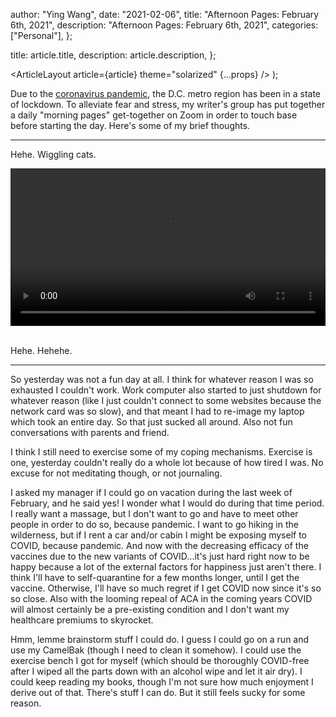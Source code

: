 
  author: "Ying Wang",
  date: "2021-02-06",
  title: "Afternoon Pages: February 6th, 2021",
  description: "Afternoon Pages: February 6th, 2021",
  categories: ["Personal"],
};

  title: article.title,
  description: article.description,
};

  <ArticleLayout article={article} theme="solarized" {...props} />
);

Due to the [coronavirus
pandemic](https://en.wikipedia.org/wiki/2019-20_coronavirus_pandemic), the D.C.
metro region has been in a state of lockdown. To alleviate fear and stress, my
writer's group has put together a daily "morning pages" get-together on Zoom in
order to touch base before starting the day. Here's some of my brief thoughts.

---

Hehe. Wiggling cats.

<!-- https://stackoverflow.com/a/26276254 -->

<video style="width: 100%; width: -moz-available; width: -webkit-fill-available; width: fill-available; max-width: 100%;" controls>
    <source src="/video/posts/2021/02/06/afternoon_pages.mp4" type="video/mp4">
    Your browser does not support HTML5 video.
</video>
<br/>
<br/>

Hehe. Hehehe.

---

So yesterday was not a fun day at all. I think for whatever reason I was so
exhausted I couldn't work. Work computer also started to just shutdown for
whatever reason (like I just couldn't connect to some websites because the
network card was so slow), and that meant I had to re-image my laptop which took
an entire day. So that just sucked all around. Also not fun conversations with
parents and friend.

I think I still need to exercise some of my coping mechanisms. Exercise is one,
yesterday couldn't really do a whole lot because of how tired I was. No excuse
for not meditating though, or not journaling.

I asked my manager if I could go on vacation during the last week of February,
and he said yes! I wonder what I would do during that time period. I really want
a massage, but I don't want to go and have to meet other people in order to do
so, because pandemic. I want to go hiking in the wilderness, but if I rent a car
and/or cabin I might be exposing myself to COVID, because pandemic. And now with
the decreasing efficacy of the vaccines due to the new variants of COVID...it's
just hard right now to be happy because a lot of the external factors for
happiness just aren't there. I think I'll have to self-quarantine for a few
months longer, until I get the vaccine. Otherwise, I'll have so much regret if I
get COVID now since it's so so close. Also with the looming repeal of ACA in the
coming years COVID will almost certainly be a pre-existing condition and I don't
want my healthcare premiums to skyrocket.

Hmm, lemme brainstorm stuff I could do. I guess I could go on a run and use my
CamelBak (though I need to clean it somehow). I could use the exercise bench I
got for myself (which should be thoroughly COVID-free after I wiped all the
parts down with an alcohol wipe and let it air dry). I could keep reading my
books, though I'm not sure how much enjoyment I derive out of that. There's
stuff I can do. But it still feels sucky for some reason.
